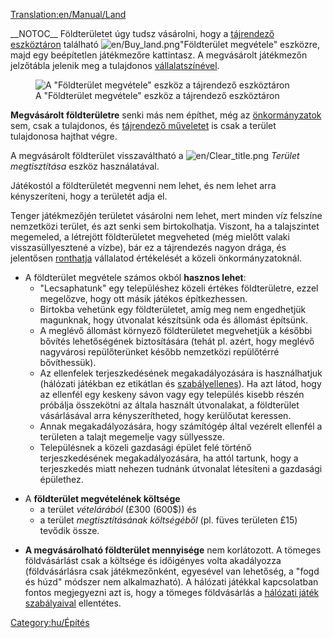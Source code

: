 [[Translation:en/Manual/Land]]

__NOTOC__
Földterületet úgy tudsz vásárolni, hogy a [[hu/Manual/Tájrendezés#A tájrendező eszköztár|tájrendező eszköztáron]] található [[File:en/Buy land.png]]"Földterület megvétele" eszközre, majd egy beépítetlen játékmezőre kattintasz. A megvásárolt játékmezőn jelzőtábla jelenik meg a tulajdonos [[hu/Vállalatszín|vállalatszínével]].

[[File:en/Landscaping.png|center|none|frame|A "Földterület megvétele" eszköz a tájrendező eszköztáron]]

'''Megvásárolt földterületre''' senki más nem építhet, még az [[hu/Manual/Önkormányzat|önkormányzatok]] sem, csak a tulajdonos, és [[hu/Manual/Tájrendezés|tájrendező műveletet]] is csak a terület tulajdonosa hajthat végre.

A megvásárolt földterület visszaváltható a [[File:en/Clear title.png]] ''Terület megtisztítása'' eszköz használatával.

Játékostól a földterületét megvenni nem lehet, és nem lehet arra kényszeríteni, hogy a területét adja el. 

Tenger játékmezőjén területet vásárolni nem lehet, mert minden víz felszíne nemzetközi terület, és azt senki sem birtokolhatja. Viszont, ha a talajszintet megemeled, a létrejött földterületet megveheted (még mielőtt valaki visszasüllyesztené a vízbe), bár ez a tájrendezés nagyon drága, és jelentősen [[hu/Manual/Game Mechanics/Játéktechnika#A helyi önkormányzat értékelése|ronthatja]] vállalatod értékelését a közeli önkormányzatoknál.

*A földterület megvétele számos okból '''hasznos lehet''':
** "Lecsaphatunk" egy településhez közeli értékes földterületre, ezzel megelőzve, hogy ott másik játékos építkezhessen.
** Birtokba vehetünk egy földterületet, amíg meg nem engedhetjük magunknak, hogy útvonalat készítsünk oda és állomást építsünk.
** A meglévő állomást környező földterületet megvehetjük a későbbi bővítés lehetőségének biztosítására (tehát pl. azért, hogy meglévő nagyvárosi repülőterünket később nemzetközi repülőtérré bővíthessük).
** Az ellenfelek terjeszkedésének megakadályozására is használhatjuk (hálózati játékban ez etikátlan és [[hu/Community/Play Style/Hálózati játék szabályai|szabályellenes]]). Ha azt látod, hogy az ellenfél egy keskeny sávon vagy egy település kisebb részén próbálja összekötni az általa használt útvonalakat, a földterület vásárlásával arra kényszerítheted, hogy kerülőutat keressen.
** Annak megakadályozására, hogy számítógép által vezérelt ellenfél a területen a talajt megemelje vagy süllyessze.
** Településnek a közeli gazdasági épület felé történő terjeszkedésének megakadályozására, ha attól tartunk, hogy a terjeszkedés miatt nehezen tudnánk útvonalat létesíteni a gazdasági épülethez.

*A '''földterület megvételének költsége''' 
** a terület ''vételárából'' (£300 (600$)) és
** a terület ''megtisztításának költségéből'' (pl. füves területen £15) tevődik össze.

*'''A megvásárolható földterület mennyisége''' nem korlátozott. A tömeges földvásárlást csak a költsége és időigényes volta akadályozza (földvásárlásra csak játékmezőnként, egyesével van lehetőség, a "fogd és húzd" módszer nem alkalmazható). A hálózati játékkal kapcsolatban fontos megjegyezni azt is, hogy a tömeges földvásárlás a [[hu/Community/Play Style/Hálózati játék szabályai|hálózati játék szabályaival]] ellentétes.

[[Category:hu/Építés]]